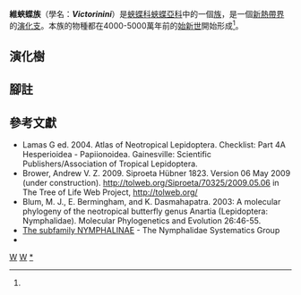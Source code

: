 {{NoteTA
|G1=Butterfly
}}
{{Automatic Taxobox
| taxon = Victorinini
| fossil_range = {{fossilrange|50|0|earliest=63}}<small>從[[始新世|始新世]]至今<ref name=w2006>Wahlberg, N. 2006. That awkward age for butterflies: insights from the age of the butterfly subfamily Nymphalinae. Systematic Biology 55:703-714. {{en}}</ref></small>
| image = Banded peacock (Anartia fatima) dorsal.jpg
| image_caption = [[白紋蛺蝶|白紋蛺蝶]]<br />''Anartia fatima''
| authority = Scudder, 1893
| subdivision_ranks = 屬
| subdivision = 
* [[維蛺蝶屬|維蛺蝶屬]] ''Metamorpha''
* [[鳥蛺蝶屬|鳥蛺蝶屬]] ''Napeocles''
* [[紋蛺蝶屬|紋蛺蝶屬]] ''Anartia''
* [[簾蛺蝶屬|簾蛺蝶屬]] ''Siproeta''
}}

'''維蛺蝶族'''（學名：'''''Victorinini'''''）是[[蛺蝶科|蛺蝶科]][[蛺蝶亞科|蛺蝶亞科]]中的一個[[族_(生物)|族]]，是一個[[新熱帶界|新熱帶界]]的[[演化支|演化支]]。本族的物種都在4000-5000萬年前的[[始新世|始新世]]開始形成<ref name=w2006/>。

== 演化樹 ==
{{clade
|label1='''維蛺蝶族'''
|1={{clade
|1=[[維蛺蝶屬|維蛺蝶屬]] ''Metamorpha''
|2={{clade
|1={{clade
|1=[[鳥蛺蝶屬|鳥蛺蝶屬]] ''Napeocles''
|2=[[簾蛺蝶屬|簾蛺蝶屬]] ''Siproeta''}}
|2=[[紋蛺蝶屬|紋蛺蝶屬]] ''Anartia''}}}}}}

== 腳註 ==
{{reflist}}

== 參考文獻 ==
{{Commons category| Victorinini}}
{{Wikispecies| Victorinini}}
* Lamas G ed. 2004. Atlas of Neotropical Lepidoptera. Checklist: Part 4A Hesperioidea - Papiionoidea. Gainesville: Scientific Publishers/Association of Tropical Lepidoptera.
* Brower, Andrew V. Z. 2009. Siproeta Hübner 1823. Version 06 May 2009 (under construction). http://tolweb.org/Siproeta/70325/2009.05.06 {{Wayback|url=http://tolweb.org/Siproeta/70325/2009.05.06 |date=20191130034803 }} in The Tree of Life Web Project, http://tolweb.org/ {{Wayback|url=http://tolweb.org/ |date=20110515100516 }}
* Blum, M. J., E. Bermingham, and K. Dasmahapatra. 2003: A molecular phylogeny of the neotropical butterfly genus Anartia (Lepidoptera: Nymphalidae). Molecular Phylogenetics and Evolution 26:46-55.
* [https://web.archive.org/web/20160307052137/http://www.nymphalidae.net/Nymphalidae/Nymphalinae/Nymphalinae.htm The subfamily NYMPHALINAE] - The Nymphalidae Systematics Group
* {{Cite book | author = 寿建新 周尧 李宇飞 | title = 世界蝴蝶分類名錄 | location = 中國 | publisher = 陝西科學技術出版社 | date = 2006-04-01 | ISBN = 9787536936768 | language= zh-hans }}

{{蛺蝶亞科}}
{{taxonbar}}
[[Category:_1893年描述的分类群|W]]
[[Category:蛺蝶亞科|W]]
[[Category:維蛺蝶族|*]]